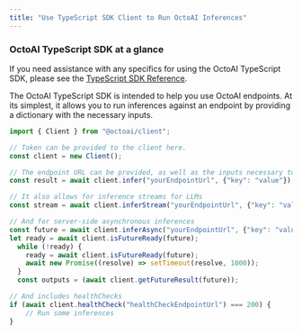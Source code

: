 ```yaml
---
title: "Use TypeScript SDK Client to Run OctoAI Inferences"
---
```


### OctoAI TypeScript SDK at a glance

If you need assistance with any specifics for using the OctoAI TypeScript SDK, please see the [TypeScript SDK Reference](/docs/typescript-sdk-reference).

The OctoAI TypeScript SDK is intended to help you use OctoAI endpoints. At its simplest, it allows you to run inferences against an endpoint by providing a dictionary with the necessary inputs.

```TypeScript TypeScript
import { Client } from "@octoai/client";

// Token can be provided to the client here.
const client = new Client();

// The endpoint URL can be provided, as well as the inputs necessary to run an inference.
const result = await client.infer("yourEndpointUrl", {"key": "value"});

// It also allows for inference streams for LLMs
const stream = await client.inferStream("yourEndpointUrl", {"key": "value"});

// And for server-side asynchronous inferences
const future = await client.inferAsync("yourEndpointUrl", {"key": "value"});
let ready = await client.isFutureReady(future);
  while (!ready) {
    ready = await client.isFutureReady(future);
    await new Promise((resolve) => setTimeout(resolve, 1000));
  }
  const outputs = (await client.getFutureResult(future));

// And includes healthChecks
if (await client.healthCheck("healthCheckEndpointUrl") === 200) {
	// Run some inferences
}
```